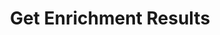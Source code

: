 ---
title: Get Enrichment Results
description: Retrieve the enrichment results for a specific request ID.
openapi: "GET /{request_id}"
---